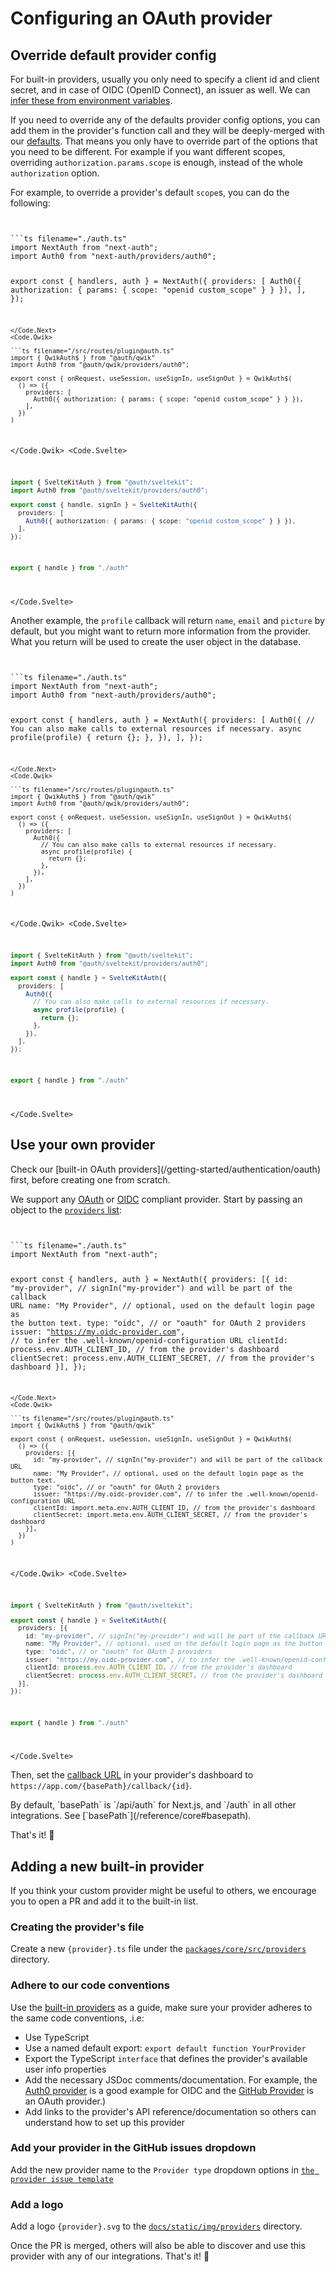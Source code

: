 
# Configuring an OAuth provider

## Override default provider config

For built-in providers, usually you only need to specify a client id and client secret, and in case of OIDC (OpenID Connect), an issuer as well.
We can [infer these from environment variables](/guides/environment-variables#oauth-variables).

If you need to override any of the defaults provider config options, you can add them in the provider's function call and they will be deeply-merged with our [defaults](https://github.com/khulnasoft/nextdev/tree/main/packages/core/src/providers).
That means you only have to override part of the options that you need to be different. For example if you want different scopes, overriding `authorization.params.scope` is enough, instead of the whole `authorization` option.

For example, to override a provider's default `scope`s, you can do the following:

<Code>
<Code.Next>
```ts filename="./auth.ts"
import NextAuth from "next-auth";
import Auth0 from "next-auth/providers/auth0";

export const { handlers, auth } = NextAuth({
  providers: [
    Auth0({ authorization: { params: { scope: "openid custom_scope" } } }),
  ],
});
```
</Code.Next>
<Code.Qwik>
  
```ts filename="/src/routes/plugin@auth.ts"
import { QwikAuth$ } from "@auth/qwik"
import Auth0 from "@auth/qwik/providers/auth0";

export const { onRequest, useSession, useSignIn, useSignOut } = QwikAuth$(
  () => ({
    providers: [
      Auth0({ authorization: { params: { scope: "openid custom_scope" } } }),
    ],
  })
)
```

</Code.Qwik>
<Code.Svelte>
```ts filename="src/auth.ts"
import { SvelteKitAuth } from "@auth/sveltekit";
import Auth0 from "@auth/sveltekit/providers/auth0";

export const { handle, signIn } = SvelteKitAuth({
  providers: [
    Auth0({ authorization: { params: { scope: "openid custom_scope" } } }),
  ],
});
```

```ts filename="src/hooks.server.ts"
export { handle } from "./auth"
```

</Code.Svelte>
</Code>

Another example, the `profile` callback will return `name`, `email` and `picture` by default, but you might want to return more information from the provider. What you return will be used to create the user object in the database.

<Code>
<Code.Next>
```ts filename="./auth.ts"
import NextAuth from "next-auth";
import Auth0 from "next-auth/providers/auth0";

export const { handlers, auth } = NextAuth({
  providers: [
    Auth0({
      // You can also make calls to external resources if necessary.
      async profile(profile) {
        return {};
      },
    }),
  ],
});
```
</Code.Next>
<Code.Qwik>
  
```ts filename="/src/routes/plugin@auth.ts"
import { QwikAuth$ } from "@auth/qwik"
import Auth0 from "@auth/qwik/providers/auth0";

export const { onRequest, useSession, useSignIn, useSignOut } = QwikAuth$(
  () => ({
    providers: [
      Auth0({
        // You can also make calls to external resources if necessary.
        async profile(profile) {
          return {};
        },
      }),
    ],
  })
)
```

</Code.Qwik>
<Code.Svelte>
```ts filename="src/auth.ts"
import { SvelteKitAuth } from "@auth/sveltekit";
import Auth0 from "@auth/sveltekit/providers/auth0";

export const { handle } = SvelteKitAuth({
  providers: [
    Auth0({
      // You can also make calls to external resources if necessary.
      async profile(profile) {
        return {};
      },
    }),
  ],
});
```

```ts filename="src/hooks.server.ts"
export { handle } from "./auth"
```

</Code.Svelte>
</Code>

## Use your own provider

<Callout>
  Check our [built-in OAuth providers](/getting-started/authentication/oauth)
  first, before creating one from scratch.
</Callout>

We support any [OAuth](https://datatracker.ietf.org/doc/html/rfc6749) or [OIDC](https://openid.net/specs/openid-connect-core-1_0.html) compliant provider.
Start by passing an object to the [`providers` list](/reference/core#providers):

<Code>
<Code.Next>
```ts filename="./auth.ts"
import NextAuth from "next-auth";

export const { handlers, auth } = NextAuth({
  providers: [{
    id: "my-provider", // signIn("my-provider") and will be part of the callback URL
    name: "My Provider", // optional, used on the default login page as the button text.
    type: "oidc", // or "oauth" for OAuth 2 providers
    issuer: "https://my.oidc-provider.com", // to infer the .well-known/openid-configuration URL
    clientId: process.env.AUTH_CLIENT_ID, // from the provider's dashboard
    clientSecret: process.env.AUTH_CLIENT_SECRET, // from the provider's dashboard
  }],
});
```
</Code.Next>
<Code.Qwik>
  
```ts filename="/src/routes/plugin@auth.ts"
import { QwikAuth$ } from "@auth/qwik"

export const { onRequest, useSession, useSignIn, useSignOut } = QwikAuth$(
  () => ({
    providers: [{
      id: "my-provider", // signIn("my-provider") and will be part of the callback URL
      name: "My Provider", // optional, used on the default login page as the button text.
      type: "oidc", // or "oauth" for OAuth 2 providers
      issuer: "https://my.oidc-provider.com", // to infer the .well-known/openid-configuration URL
      clientId: import.meta.env.AUTH_CLIENT_ID, // from the provider's dashboard
      clientSecret: import.meta.env.AUTH_CLIENT_SECRET, // from the provider's dashboard
    }],
  })
)
```

</Code.Qwik>
<Code.Svelte>
```ts filename="src/auth.ts"
import { SvelteKitAuth } from "@auth/sveltekit";

export const { handle } = SvelteKitAuth({
  providers: [{
    id: "my-provider", // signIn("my-provider") and will be part of the callback URL
    name: "My Provider", // optional, used on the default login page as the button text.
    type: "oidc", // or "oauth" for OAuth 2 providers
    issuer: "https://my.oidc-provider.com", // to infer the .well-known/openid-configuration URL
    clientId: process.env.AUTH_CLIENT_ID, // from the provider's dashboard
    clientSecret: process.env.AUTH_CLIENT_SECRET, // from the provider's dashboard
  }],
});
```

```ts filename="src/hooks.server.ts"
export { handle } from "./auth"
```

</Code.Svelte>
</Code>

Then, set the [callback URL](https://www.ietf.org/archive/id/draft-ietf-oauth-v2-1-07.html#name-client-redirection-endpoint) in your provider's dashboard to `https://app.com/{basePath}/callback/{id}`.

<Callout type="info">
  By default, `basePath` is `/api/auth` for Next.js, and `/auth` in all other
  integrations. See [`basePath`](/reference/core#basepath).
</Callout>

That's it! 🎉

## Adding a new built-in provider

If you think your custom provider might be useful to others, we encourage you to open a PR and add it to the built-in list.

<Steps>

### Creating the provider's file

Create a new `{provider}.ts` file under the [`packages/core/src/providers`](https://github.com/khulnasoft/nextdev/tree/main/packages/core/src/providers) directory.

### Adhere to our code conventions

Use the [built-in providers](https://github.com/khulnasoft/nextdev/tree/main/packages/core/src/providers) as a guide, make sure your provider adheres to the same code conventions, .i.e:

- Use TypeScript
- Use a named default export: `export default function YourProvider`
- Export the TypeScript `interface` that defines the provider's available user info properties
- Add the necessary JSDoc comments/documentation. For example, the [Auth0 provider](https://github.com/khulnasoft/nextdev/blob/main/packages/core/src/providers/auth0.ts) is a good example for OIDC and the [GitHub Provider](https://github.com/khulnasoft/nextdev/blob/main/packages/core/src/providers/github.ts) is an OAuth provider.)
- Add links to the provider's API reference/documentation so others can understand how to set up this provider

### Add your provider in the GitHub issues dropdown

Add the new provider name to the `Provider type` dropdown options in [`the provider issue template`](https://github.com/khulnasoft/nextdev/edit/main/.github/ISSUE_TEMPLATE/2_bug_provider.yml)

### Add a logo

Add a logo `{provider}.svg` to the
[`docs/static/img/providers`](https://github.com/khulnasoft/nextdev/tree/main/docs/static/img/providers) directory.

</Steps>

Once the PR is merged, others will also be able to discover and use this provider with any of our integrations. That's it! 🎉
